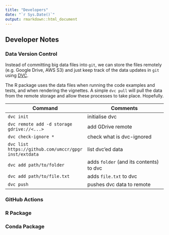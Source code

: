 ```yaml
---
title: "Developers"
date: "`r Sys.Date()`"
output: rmarkdown::html_document
---
```


## Developer Notes

### Data Version Control

Instead of committing big data files into `git`, we can store the files
remotely (e.g. Google Drive, AWS S3) and just keep track of the data
updates in `git` using [DVC](https://dvc.org/).

The R package uses the data files when running the code examples and tests, and
when rendering the vignettes. A simple `dvc pull` will pull the data from the
remote storage and allow these processes to take place. Hopefully.

| Command | Comments |
|---------|----------|
| `dvc init` | initialise dvc |
| `dvc remote add -d storage gdrive://<...>` | add GDrive remote |
| `dvc check-ignore *` | check what is dvc-ignored |
| `dvc list https://github.com/umccr/gpgr inst/extdata` | list dvc'ed data |
| `dvc add path/to/folder` | adds `folder` (and its contents) to dvc |
| `dvc add path/to/file.txt` | adds `file.txt` to dvc |
| `dvc push` | pushes dvc data to remote |


### GitHub Actions

### R Package

### Conda Package
